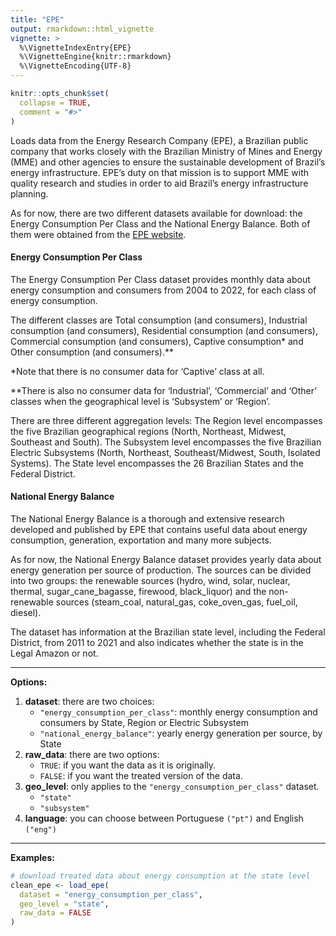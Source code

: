 ```yaml
---
title: "EPE"
output: rmarkdown::html_vignette
vignette: >
  %\VignetteIndexEntry{EPE}
  %\VignetteEngine{knitr::rmarkdown}
  %\VignetteEncoding{UTF-8}
---
```


```r
knitr::opts_chunk$set(
  collapse = TRUE,
  comment = "#>"
)
```

Loads data from the Energy Research Company (EPE), a Brazilian public company that works closely with the Brazilian Ministry of Mines and Energy (MME) and other agencies to ensure the sustainable development of Brazil's energy infrastructure. EPE's duty on that mission is to support MME with quality research and studies in order to aid Brazil's energy infrastructure planning.

As for now, there are two different datasets available for download: the Energy Consumption Per Class and the National Energy Balance. Both of them were obtained from the [EPE website](https://www.epe.gov.br/sites-pt/publicacoes-dados-abertos/publicacoes/).

#### Energy Consumption Per Class

The Energy Consumption Per Class dataset provides monthly data about energy consumption and consumers from 2004 to 2022, for each class of energy consumption.

The different classes are Total consumption (and consumers), Industrial consumption (and consumers), Residential consumption (and consumers), Commercial consumption (and consumers), Captive consumption\* and Other consumption (and consumers).\*\*

*Note that there is no consumer data for 'Captive' class at all.

\*\*There is also no consumer data for 'Industrial', 'Commercial' and 'Other' classes when the geographical level is 'Subsystem' or 'Region'.

There are three different aggregation levels: 
The Region level encompasses the five Brazilian geographical regions (North, Northeast, Midwest, Southeast and South).
The Subsystem level encompasses the five Brazilian Electric Subsystems (North, Northeast, Southeast/Midwest, South, Isolated Systems).
The State level encompasses the 26 Brazilian States and the Federal District.

#### National Energy Balance
The National Energy Balance is a thorough and extensive research developed and published by EPE that contains useful data about energy consumption, generation, exportation and many more subjects.

As for now, the National Energy Balance dataset provides yearly data about energy generation per source of production. The sources can be divided into two groups: the renewable sources (hydro, wind, solar, nuclear, thermal, sugar_cane_bagasse, firewood, black_liquor) and the non-renewable sources (steam_coal, natural_gas, coke_oven_gas, fuel_oil, diesel).

The dataset has information at the Brazilian state level, including the Federal District, from 2011 to 2021 and also indicates whether the state is in the Legal Amazon or not.




***
**Options:**

  1. **dataset**: there are two choices:
      * `"energy_consumption_per_class"`: monthly energy consumption and consumers by State, Region or Electric Subsystem
      * `"national_energy_balance"`: yearly energy generation per source, by State

  2. **raw_data**: there are two options:
      * `TRUE`: if you want the data as it is originally.
      * `FALSE`: if you want the treated version of the data. 
      
  3. **geo_level**: only applies to the `"energy_consumption_per_class"` dataset. 
      * `"state"`
      * `"subsystem"`

  4. **language**: you can choose between Portuguese `("pt")` and English `("eng")`
  
***

**Examples:**  
  
```r
# download treated data about energy consumption at the state level
clean_epe <- load_epe(
  dataset = "energy_consumption_per_class",
  geo_level = "state",
  raw_data = FALSE
)
```

